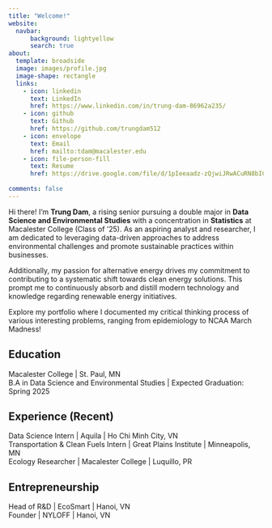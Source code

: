 ```yaml
---
title: "Welcome!"
website: 
  navbar:
      background: lightyellow
      search: true
about:
  template: broadside
  image: images/profile.jpg
  image-shape: rectangle
  links:
    - icon: linkedin
      text: LinkedIn
      href: https://www.linkedin.com/in/trung-dam-86962a235/ 
    - icon: github
      text: Github
      href: https://github.com/trungdam512 
    - icon: envelope
      text: Email
      href: mailto:tdam@macalester.edu
    - icon: file-person-fill
      text: Resume
      href: https://drive.google.com/file/d/1pIeeaadz-zQjwiJRwACuRN8bIC5WqTU-/view?usp=sharing 
      
comments: false
---
```


Hi there! I'm **Trung Dam**, a rising senior pursuing a double major in **Data Science and Environmental Studies** with a concentration in **Statistics** at Macalester College (Class of '25). As an aspiring analyst and researcher, I am dedicated to leveraging data-driven approaches to address environmental challenges and promote sustainable practices within businesses. 

Additionally, my passion for alternative energy drives my commitment to contributing to a systematic shift towards clean energy solutions. This prompt me to continuously absorb and distill modern technology and knowledge regarding renewable energy initiatives.

Explore my portfolio where I documented my critical thinking process of various interesting problems, ranging from epidemiology to NCAA March Madness!

## Education

Macalester College \| St. Paul, MN <br> B.A in Data Science and Environmental Studies \| Expected Graduation: Spring 2025

## Experience (Recent)

Data Science Intern \| Aquila \| Ho Chi Minh City, VN <br> Transportation & Clean Fuels Intern \| Great Plains Institute \| Minneapolis, MN <br> Ecology Researcher \| Macalester College \| Luquillo, PR 

## Entrepreneurship

Head of R&D \| EcoSmart \| Hanoi, VN <br> Founder \| NYLOFF \| Hanoi, VN